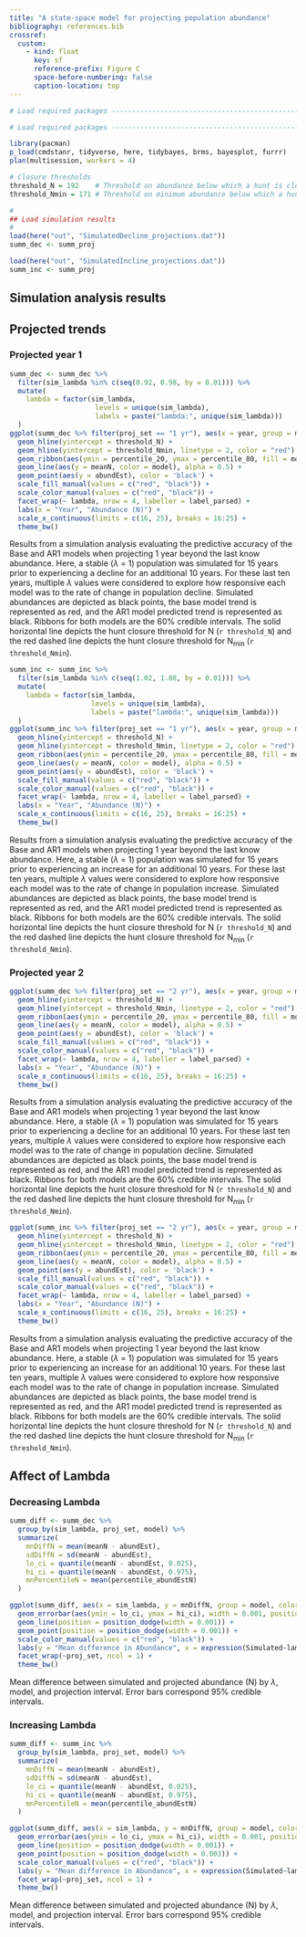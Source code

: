 ```yaml
---
title: "A state-space model for projecting population abundance"
bibliography: references.bib
crossref:
  custom:
    - kind: float
      key: sf
      reference-prefix: Figure C
      space-before-numbering: false
      caption-location: top
---
```


```r

# Load required packages -------------------------------------------------------

# Load required packages -------------------------------------------------------

library(pacman)
p_load(cmdstanr, tidyverse, here, tidybayes, brms, bayesplot, furrr)
plan(multisession, workers = 4)

# Closure thresholds
threshold_N = 192    # Threshold on abundance below which a hunt is closed
threshold_Nmin = 171 # Threshold on minimum abundance below which a hunt is closed

#
## Load simulation results
#
load(here("out", "SimulatedDecline_projections.dat"))
summ_dec <- summ_proj

load(here("out", "SimulatedIncline_projections.dat"))
summ_inc <- summ_proj
```

## Simulation analysis results {#simulation}

:::::: panel-tabset
## Projected trends

::: panel-tabset
### Projected year 1

::: {#sf-simulatedDecline_proj1yr}
```r
summ_dec <- summ_dec %>%
  filter(sim_lambda %in% c(seq(0.92, 0.98, by = 0.01))) %>%
  mutate(
    lambda = factor(sim_lambda, 
                     levels = unique(sim_lambda), 
                     labels = paste("lambda:", unique(sim_lambda)))
  )
ggplot(summ_dec %>% filter(proj_set == "1 yr"), aes(x = year, group = model)) +
  geom_hline(yintercept = threshold_N) + 
  geom_hline(yintercept = threshold_Nmin, linetype = 2, color = "red") +
  geom_ribbon(aes(ymin = percentile_20, ymax = percentile_80, fill = model), alpha = 0.2) +
  geom_line(aes(y = meanN, color = model), alpha = 0.5) +
  geom_point(aes(y = abundEst), color = 'black') +
  scale_fill_manual(values = c("red", "black")) +
  scale_color_manual(values = c("red", "black")) +
  facet_wrap(~ lambda, nrow = 4, labeller = label_parsed) +
  labs(x = "Year", "Abundance (N)") +
  scale_x_continuous(limits = c(16, 25), breaks = 16:25) +
  theme_bw()
```

Results from a simulation analysis evaluating the predictive accuracy of the Base and AR1 models when projecting 1 year beyond the last know abundance. Here, a stable ($\lambda$ = 1) population was simulated for 15 years prior to experiencing a decline for an additional 10 years. For these last ten years, multiple $\lambda$ values were considered to explore how responsive each model was to the rate of change in population decline. Simulated abundances are depicted as black points, the base model trend is represented as red, and the AR1 model predicted trend is represented as black. Ribbons for both models are the 60% credible intervals. The solid horizontal line depicts the hunt closure threshold for N (`r threshold_N`) and the red dashed line depicts the hunt closure threshold for N~min~ (`r threshold_Nmin`).
:::

::: {#sf-simulatedIncline_proj1yr}
```r
summ_inc <- summ_inc %>%
  filter(sim_lambda %in% c(seq(1.02, 1.08, by = 0.01))) %>%
  mutate(
    lambda = factor(sim_lambda, 
                    levels = unique(sim_lambda), 
                    labels = paste("lambda:", unique(sim_lambda)))
  )
ggplot(summ_inc %>% filter(proj_set == "1 yr"), aes(x = year, group = model)) +
  geom_hline(yintercept = threshold_N) + 
  geom_hline(yintercept = threshold_Nmin, linetype = 2, color = "red") +
  geom_ribbon(aes(ymin = percentile_20, ymax = percentile_80, fill = model), alpha = 0.2) +
  geom_line(aes(y = meanN, color = model), alpha = 0.5) +
  geom_point(aes(y = abundEst), color = 'black') +
  scale_fill_manual(values = c("red", "black")) +
  scale_color_manual(values = c("red", "black")) +
  facet_wrap(~ lambda, nrow = 4, labeller = label_parsed) +
  labs(x = "Year", "Abundance (N)") +
  scale_x_continuous(limits = c(16, 25), breaks = 16:25) +
  theme_bw()
```

Results from a simulation analysis evaluating the predictive accuracy of the Base and AR1 models when projecting 1 year beyond the last know abundance. Here, a stable ($\lambda$ = 1) population was simulated for 15 years prior to experiencing an increase for an additional 10 years. For these last ten years, multiple $\lambda$ values were considered to explore how responsive each model was to the rate of change in population increase. Simulated abundances are depicted as black points, the base model trend is represented as red, and the AR1 model predicted trend is represented as black. Ribbons for both models are the 60% credible intervals. The solid horizontal line depicts the hunt closure threshold for N (`r threshold_N`) and the red dashed line depicts the hunt closure threshold for N~min~ (`r threshold_Nmin`).

:::

### Projected year 2

::: {#sf-simulatedDecline_proj2yr}
```r
ggplot(summ_dec %>% filter(proj_set == "2 yr"), aes(x = year, group = model)) +
  geom_hline(yintercept = threshold_N) + 
  geom_hline(yintercept = threshold_Nmin, linetype = 2, color = "red") +
  geom_ribbon(aes(ymin = percentile_20, ymax = percentile_80, fill = model), alpha = 0.2) +
  geom_line(aes(y = meanN, color = model), alpha = 0.5) +
  geom_point(aes(y = abundEst), color = 'black') +
  scale_fill_manual(values = c("red", "black")) +
  scale_color_manual(values = c("red", "black")) +
  facet_wrap(~ lambda, nrow = 4, labeller = label_parsed) +
  labs(x = "Year", "Abundance (N)") +
  scale_x_continuous(limits = c(16, 25), breaks = 16:25) +
  theme_bw()
```

Results from a simulation analysis evaluating the predictive accuracy of the Base and AR1 models when projecting 1 year beyond the last know abundance. Here, a stable ($\lambda$ = 1) population was simulated for 15 years prior to experiencing a decline for an additional 10 years. For these last ten years, multiple $\lambda$ values were considered to explore how responsive each model was to the rate of change in population decline. Simulated abundances are depicted as black points, the base model trend is represented as red, and the AR1 model predicted trend is represented as black. Ribbons for both models are the 60% credible intervals. The solid horizontal line depicts the hunt closure threshold for N (`r threshold_N`) and the red dashed line depicts the hunt closure threshold for N~min~ (`r threshold_Nmin`).

:::

::: {#sf-simulatedIncline_proj2yr}
```r
ggplot(summ_inc %>% filter(proj_set == "2 yr"), aes(x = year, group = model)) +
  geom_hline(yintercept = threshold_N) + 
  geom_hline(yintercept = threshold_Nmin, linetype = 2, color = "red") +
  geom_ribbon(aes(ymin = percentile_20, ymax = percentile_80, fill = model), alpha = 0.2) +
  geom_line(aes(y = meanN, color = model), alpha = 0.5) +
  geom_point(aes(y = abundEst), color = 'black') +
  scale_fill_manual(values = c("red", "black")) +
  scale_color_manual(values = c("red", "black")) +
  facet_wrap(~ lambda, nrow = 4, labeller = label_parsed) +
  labs(x = "Year", "Abundance (N)") +
  scale_x_continuous(limits = c(16, 25), breaks = 16:25) +
  theme_bw()
```

Results from a simulation analysis evaluating the predictive accuracy of the Base and AR1 models when projecting 1 year beyond the last know abundance. Here, a stable ($\lambda$ = 1) population was simulated for 15 years prior to experiencing an increase for an additional 10 years. For these last ten years, multiple $\lambda$ values were considered to explore how responsive each model was to the rate of change in population increase. Simulated abundances are depicted as black points, the base model trend is represented as red, and the AR1 model predicted trend is represented as black. Ribbons for both models are the 60% credible intervals. The solid horizontal line depicts the hunt closure threshold for N (`r threshold_N`) and the red dashed line depicts the hunt closure threshold for N~min~ (`r threshold_Nmin`).

:::
:::

## Affect of Lambda

:::: {.panel-tabset}
### Decreasing Lambda

::: {#sf-simulatedDecline_lambda}
```r
summ_diff <- summ_dec %>%
  group_by(sim_lambda, proj_set, model) %>%
  summarize(
    mnDiffN = mean(meanN - abundEst),
    sdDiffN = sd(meanN - abundEst),
    lo_ci = quantile(meanN - abundEst, 0.025),
    hi_ci = quantile(meanN - abundEst, 0.975),
    mnPercentileN = mean(percentile_abundEstN)
  )

ggplot(summ_diff, aes(x = sim_lambda, y = mnDiffN, group = model, color = model)) + 
  geom_errorbar(aes(ymin = lo_ci, ymax = hi_ci), width = 0.001, position = position_dodge(width = 0.001)) +
  geom_line(position = position_dodge(width = 0.001)) +
  geom_point(position = position_dodge(width = 0.001)) +
  scale_color_manual(values = c("red", "black")) +
  labs(y = "Mean difference in Abundance", x = expression(Simulated~lambda)) +
  facet_wrap(~proj_set, ncol = 1) +
  theme_bw()
```

Mean difference between simulated and projected abundance (N) by $\lambda$, model, and projection interval. Error bars correspond 95% credible intervals.

:::

### Increasing Lambda

::: {#sf-simulatedIncline_lambda}
```r
summ_diff <- summ_inc %>%
  group_by(sim_lambda, proj_set, model) %>%
  summarize(
    mnDiffN = mean(meanN - abundEst),
    sdDiffN = sd(meanN - abundEst),
    lo_ci = quantile(meanN - abundEst, 0.025),
    hi_ci = quantile(meanN - abundEst, 0.975),
    mnPercentileN = mean(percentile_abundEstN)
  )

ggplot(summ_diff, aes(x = sim_lambda, y = mnDiffN, group = model, color = model)) + 
  geom_errorbar(aes(ymin = lo_ci, ymax = hi_ci), width = 0.001, position = position_dodge(width = 0.001)) +
  geom_line(position = position_dodge(width = 0.001)) +
  geom_point(position = position_dodge(width = 0.001)) +
  scale_color_manual(values = c("red", "black")) +
  labs(y = "Mean difference in Abundance", x = expression(Simulated~lambda)) +
  facet_wrap(~proj_set, ncol = 1) +
  theme_bw()
```

Mean difference between simulated and projected abundance (N) by $\lambda$, model, and projection interval. Error bars correspond 95% credible intervals.

:::
::::
::::::
